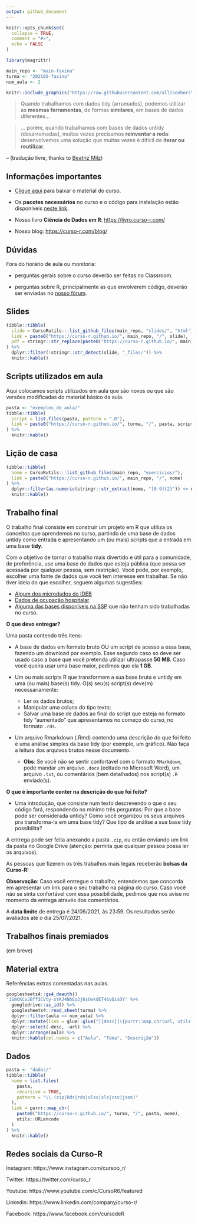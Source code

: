 ```yaml
---
output: github_document
---
```


<!-- README.md is generated from README.Rmd. Please edit that file -->

```r
knitr::opts_chunk$set(
  collapse = TRUE,
  comment = "#>",
  echo = FALSE
)

library(magrittr)

main_repo <- "main-faxina"
turma <- "202105-faxina"
num_aula <- 2
```

```r
knitr::include_graphics("https://raw.githubusercontent.com/allisonhorst/stats-illustrations/master/rstats-artwork/tidydata_3.jpg")
```

> Quando trabalhamos com dados tidy (arrumados), podemos utilizar as __mesmas ferramentas__, de formas __similares__, em bases de dados diferentes...

> ... porém, quando trabalhamos com bases de dados untidy (desarrumadas), muitas vezes precisamos __reinventar a roda__: desenvolvemos uma solução que muitas vezes é difícil de __iterar ou reutilizar__.

-- (tradução livre, thanks to [Beatriz Milz](beatrizmilz.com/))

## Informações importantes

- [Clique aqui](https://github.com/curso-r/main-faxina/raw/master/material_do_curso.zip) para baixar o material do curso.

- Os **pacotes necessários** no curso e o código para instalação estão disponíveis [neste link](https://curso-r.github.io/main-faxina#pacotes-necess%C3%A1rios).

- Nosso livro **Ciência de Dados em R**: [https://livro.curso-r.com/](https://livro.curso-r.com/)

- Nosso blog: [https://curso-r.com/blog/](https://curso-r.com/blog/)

## Dúvidas

Fora do horário de aula ou monitoria:

- perguntas gerais sobre o curso deverão ser feitas no Classroom.

- perguntas sobre R, principalmente as que envolverem código, deverão ser enviadas no [nosso fórum](https://discourse.curso-r.com/).

## Slides

```r
tibble::tibble(
  slide = CursoRutils:::list_github_files(main_repo, "slides/", "html"),
  link = paste0("https://curso-r.github.io/", main_repo, "/", slide),
  pdf = stringr::str_replace(paste0("https://curso-r.github.io/", main_repo, "/", slide), "html$", "pdf")
) %>% 
  dplyr::filter(!stringr::str_detect(slide, "_files/")) %>% 
  knitr::kable()
```

## Scripts utilizados em aula

Aqui colocamos scripts utilizados em aula que são novos ou que são versões modificadas do material básico da aula.

```r
pasta <- "exemplos_de_aula/"
tibble::tibble(
  script = list.files(pasta, pattern = ".R"),
  link = paste0("https://curso-r.github.io/", turma, "/", pasta, script)
) %>% 
  knitr::kable()
```


## Lição de casa

```r
tibble::tibble(
  nome = CursoRutils:::list_github_files(main_repo, "exercicios/"),
  link = paste0("https://curso-r.github.io/", main_repo, "/", nome)
) %>%
  dplyr::filter(as.numeric(stringr::str_extract(nome, "[0-9]{2}")) <= num_aula) %>% 
  knitr::kable()
```

## Trabalho final

O trabalho final consiste em construir um projeto em R que utiliza os conceitos que aprendemos no curso, partindo de uma base de dados untidy como entrada e apresentando um (ou mais) scripts que a entrada em uma base __tidy__.

Com o objetivo de tornar o trabalho mais divertido e útil para a comunidade, de preferência, use uma base de dados que esteja pública (que possa ser acessada por qualquer pessoa, sem restrição). Você pode, por exemplo, escolher uma fonte de dados que você tem interesse em trabalhar. Se não tiver ideia do que escolher, seguem algumas sugestões:

- [Algum dos microdados do IDEB](https://www.gov.br/inep/pt-br/acesso-a-informacao/dados-abertos/microdados) 
- [Dados de ocupação hospitalar](https://opendatasus.saude.gov.br/dataset/registro-de-ocupacao-hospitalar/resource/f9391f7c-9775-4fac-a3ce-bf384e2674c2)
- [Alguma das bases disponíveis na SSP](http://www.ssp.sp.gov.br/transparenciassp/Consulta.aspx) que não tenham sido trabalhadas no curso. 

__O que devo entregar?__

Uma pasta contendo três itens:

- A base de dados em formato bruto OU um script de acesso a essa base, fazendo um download por exemplo. Esse segundo caso só deve ser usado caso a base que você pretenda utilizar ultrapasse __50 MB__. Caso você queira usar uma base maior, pedimos que ela __1 GB__.

- Um ou mais scripts R que transformem a sua base bruta e untidy em uma (ou mais) base(s) tidy. O(s) seu(s) script(s) deve(m) necessariamente:
  - Ler os dados brutos;
  - Manipular uma coluna do tipo texto;
  - Salvar uma base de dados ao final do script que esteja no formato tidy "aumentado" que apresentamos no começo do curso, no formato `.rds`.

- Um arquivo Rmarkdown (.Rmd) contendo uma descrição do que foi feito e uma análise simples da base tidy (por exemplo, um gráfico). Não faça a leitura dos arquivos brutos nesse documento.
    - __Obs__: Se você não se sentir confortável com o formato `RMarkdown`, pode mandar um arquivo `.docx` (editado no Microsoft Word), um arquivo `.txt`, ou comentários (bem detalhados) nos script(s) `.R` enviado(s).

__O que é importante conter na descrição do que foi feito?__

- Uma introdução, que consiste num texto descrevendo o que o seu código fará, respondendo no mínimo três perguntas: Por que a base pode ser considerada untidy? Como você organizou os seus arquivos pra transforma-la em uma base tidy? Que tipo de análise a sua base tidy possibilita? 

A entrega pode ser feita anexando a pasta `.zip`, ou então enviando um link da pasta no Google Drive (atenção: permita que qualquer pessoa possa ler os arquivos).

As pessoas que fizerem os três trabalhos mais legais receberão __bolsas da Curso-R__! 

__Observação__: Caso você entregue o trabalho, entendemos que concorda em apresentar um link para o seu trabalho na página do curso. Caso você não se sinta confortável com essa possibilidade, pedimos que nos avise no momento da entrega através dos comentários.

A __data limite__ de entrega é 24/06/2021, às 23:59. Os resultados serão avaliados até o dia 25/07/2021.

## Trabalhos finais premiados

(em breve)

## Material extra

Referências extras comentadas nas aulas.

```r
googlesheets4::gs4_deauth()
"1SmCKCvJBff3CVty-xYKJ4NhEo2j6sUwkdET46vQisDY" %>% 
  googledrive::as_id() %>% 
  googlesheets4::read_sheet(turma) %>%
  dplyr::filter(aula <= num_aula) %>% 
  dplyr::mutate(link = glue::glue("[{desc}]({purrr::map_chr(url, utils::URLencode)})")) %>%
  dplyr::select(-desc, -url) %>%
  dplyr::arrange(aula) %>% 
  knitr::kable(col.names = c("Aula", "Tema", "Descrição"))
```

## Dados

```r
pasta <- "dados/"
tibble::tibble(
  nome = list.files(
    pasta, 
    recursive = TRUE, 
    pattern = "\\.(zip|Rds|rds|xlsx|xls|csv|json)"
  ),
  link = purrr::map_chr(
    paste0("https://curso-r.github.io/", turma, "/", pasta, nome),
    utils::URLencode
  )
) %>% 
  knitr::kable()
```


## Redes sociais da Curso-R

Instagram: https://www.instagram.com/cursoo_r/

Twitter: https://twitter.com/curso_r

Youtube: https://www.youtube.com/c/CursoR6/featured

Linkedin: https://www.linkedin.com/company/curso-r/

Facebook: https://www.facebook.com/cursodeR


